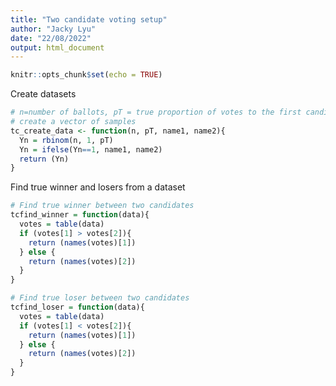 ```yaml
---
title: "Two candidate voting setup"
author: "Jacky Lyu"
date: "22/08/2022"
output: html_document
---
```


```r
knitr::opts_chunk$set(echo = TRUE)
```

Create datasets
```r
# n=number of ballots, pT = true proportion of votes to the first candidate, 
# create a vector of samples
tc_create_data <- function(n, pT, name1, name2){
  Yn = rbinom(n, 1, pT)
  Yn = ifelse(Yn==1, name1, name2)
  return (Yn)
}  
```

Find true winner and losers from a dataset
```r
# Find true winner between two candidates
tcfind_winner = function(data){
  votes = table(data)
  if (votes[1] > votes[2]){
    return (names(votes)[1])
  } else {
    return (names(votes)[2])
  }
}

# Find true loser between two candidates
tcfind_loser = function(data){
  votes = table(data)
  if (votes[1] < votes[2]){
    return (names(votes)[1])
  } else {
    return (names(votes)[2])
  }
}
```


